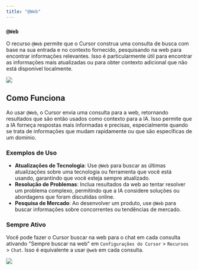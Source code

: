 ```yaml
---
title: "@Web"
---
```


### `@Web`

O recurso `@Web` permite que o Cursor construa uma consulta de busca com base na sua entrada e no contexto fornecido, pesquisando na web para encontrar informações relevantes. Isso é particularmente útil para encontrar as informações mais atualizadas ou para obter contexto adicional que não está disponível localmente.

<Frame>
  <img src="/images/context/@web.png" />
</Frame>

## Como Funciona

Ao usar `@Web`, o Cursor envia uma consulta para a web, retornando resultados que são então usados como contexto para a IA. Isso permite que a IA forneça respostas mais informadas e precisas, especialmente quando se trata de informações que mudam rapidamente ou que são específicas de um domínio.

### Exemplos de Uso

- **Atualizações de Tecnologia**: Use `@Web` para buscar as últimas atualizações sobre uma tecnologia ou ferramenta que você está usando, garantindo que você esteja sempre atualizado.
- **Resolução de Problemas**: Inclua resultados da web ao tentar resolver um problema complexo, permitindo que a IA considere soluções ou abordagens que foram discutidas online.
- **Pesquisa de Mercado**: Ao desenvolver um produto, use `@Web` para buscar informações sobre concorrentes ou tendências de mercado.

### Sempre Ativo

Você pode fazer o Cursor buscar na web para o chat em cada consulta ativando "Sempre buscar na web" em `Configurações do Cursor` > `Recursos` > `Chat`. Isso é equivalente a usar `@web` em cada consulta.

<Frame>
  <img src="/images/context/@web-settings.png" />
</Frame>

